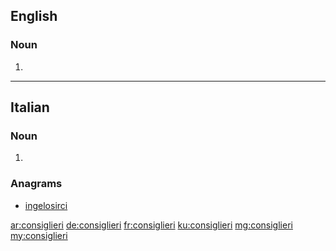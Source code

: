 ==English==

===Noun===
{{head|en|noun plural form}}

# {{plural of|consigliere|lang=en}}

----

==Italian==

===Noun===
{{head|it|noun plural form|g=m|g2=f}}

# {{plural of|consigliere|lang=it}}

===Anagrams===
* [[ingelosirci#Italian|ingelosirci]]

[[ar:consiglieri]]
[[de:consiglieri]]
[[fr:consiglieri]]
[[ku:consiglieri]]
[[mg:consiglieri]]
[[my:consiglieri]]